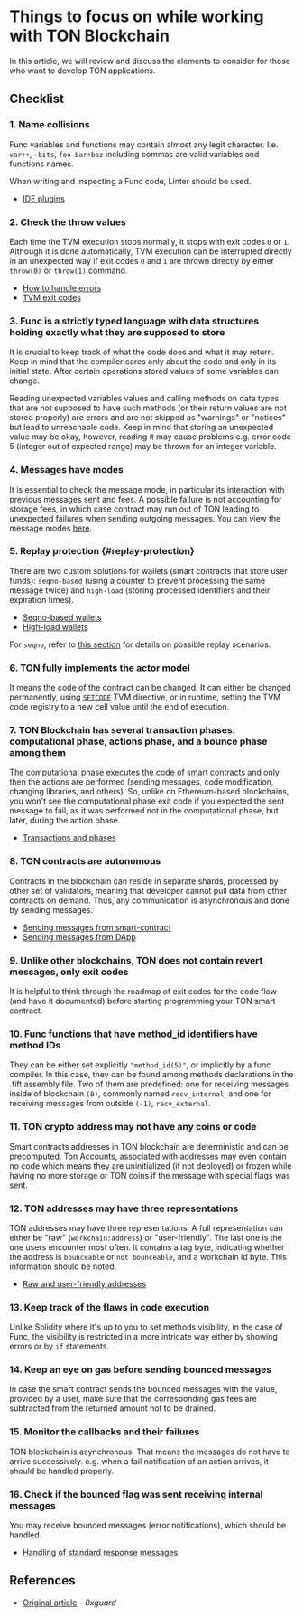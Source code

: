 
# Things to focus on while working with TON Blockchain

In this article, we will review and discuss the elements to consider for those who want to develop TON applications.

## Checklist

### 1. Name collisions

Func variables and functions may contain almost any legit character. I.e. `var++`, `~bits`, `foo-bar+baz` including commas are valid variables and functions names.

When writing and inspecting a Func code, Linter should be used.

- [IDE plugins](/v3/documentation/smart-contracts/getting-started/ide-plugins)

### 2. Check the throw values

Each time the TVM execution stops normally, it stops with exit codes `0` or `1`. Although it is done automatically, TVM execution can be interrupted directly in an unexpected way if exit codes `0` and `1` are thrown directly by either `throw(0)` or `throw(1)` command.

- [How to handle errors](/v3/documentation/smart-contracts/func/docs/builtins#throwing-exceptions)
- [TVM exit codes](/v3/documentation/tvm/exit-codes)

### 3. Func is a strictly typed language with data structures holding exactly what they are supposed to store

It is crucial to keep track of what the code does and what it may return. Keep in mind that the compiler cares only about the code and only in its initial state. After certain operations stored values of some variables can change.

Reading unexpected variables values and calling methods on data types that are not supposed to have such methods (or their return values are not stored properly) are errors and are not skipped as "warnings" or "notices" but lead to unreachable code. Keep in mind that storing an unexpected value may be okay, however, reading it may cause problems e.g. error code 5 (integer out of expected range) may be thrown for an integer variable.

### 4. Messages have modes

It is essential to check the message mode, in particular its interaction with previous messages sent and fees. A possible failure is not accounting for storage fees, in which case contract may run out of TON leading to unexpected failures when sending outgoing messages. You can view the message modes [here](/v3/documentation/smart-contracts/message-management/sending-messages#message-modes).

### 5. Replay protection \{#replay-protection}

There are two custom solutions for wallets (smart contracts that store user funds): `seqno-based` (using a counter to prevent processing the same message twice) and `high-load` (storing processed identifiers and their expiration times).

- [Seqno-based wallets](/v3/guidelines/dapps/asset-processing/payments-processing/#seqno-based-wallets)
- [High-load wallets](/v3/guidelines/dapps/asset-processing/payments-processing/#high-load-wallets)

For `seqno`, refer to [this section](/v3/documentation/smart-contracts/message-management/sending-messages#mode3) for details on possible replay scenarios.

### 6. TON fully implements the actor model

It means the code of the contract can be changed. It can either be changed permanently, using [`SETCODE`](/v3/documentation/smart-contracts/func/docs/stdlib#set_code) TVM directive, or in runtime, setting the TVM code registry to a new cell value until the end of execution.

### 7. TON Blockchain has several transaction phases: computational phase, actions phase, and a bounce phase among them

The computational phase executes the code of smart contracts and only then the actions are performed (sending messages, code modification, changing libraries, and others). So, unlike on Ethereum-based blockchains, you won't see the computational phase exit code if you expected the sent message to fail, as it was performed not in the computational phase, but later, during the action phase.

- [Transactions and phases](/v3/documentation/tvm/overview#transactions-and-phases)

### 8. TON contracts are autonomous

Contracts in the blockchain can reside in separate shards, processed by other set of validators, meaning that developer cannot pull data from other contracts on demand. Thus, any communication is asynchronous and done by sending messages.

- [Sending messages from smart-contract](/v3/documentation/smart-contracts/message-management/sending-messages)
- [Sending messages from DApp](/v3/guidelines/ton-connect/cookbook/ton-transfer)

### 9. Unlike other blockchains, TON does not contain revert messages, only exit codes

It is helpful to think through the roadmap of exit codes for the code flow (and have it documented) before starting programming your TON smart contract.

### 10. Func functions that have method_id identifiers have method IDs

They can be either set explicitly `"method_id(5)"`, or implicitly by a func compiler. In this case, they can be found among methods declarations in the .fift assembly file. Two of them are predefined: one for receiving messages inside of blockchain `(0)`, commonly named `recv_internal`, and one for receiving messages from outside `(-1)`, `recv_external`.

### 11. TON crypto address may not have any coins or code

Smart contracts addresses in TON blockchain are deterministic and can be precomputed. Ton Accounts, associated with addresses may even contain no code which means they are uninitialized (if not deployed) or frozen while having no more storage or TON coins if the message with special flags was sent.

### 12. TON addresses may have three representations

TON addresses may have three representations.
A full representation can either be "raw" (`workchain:address`) or "user-friendly". The last one is the one users encounter most often. It contains a tag byte, indicating whether the address is `bounceable` or `not bounceable`, and a workchain id byte. This information should be noted.

- [Raw and user-friendly addresses](/v3/documentation/smart-contracts/addresses/address-formats)

### 13. Keep track of the flaws in code execution

Unlike Solidity where it's up to you to set methods visibility, in the case of Func, the visibility is restricted in a more intricate way either by showing errors or by `if` statements.

### 14. Keep an eye on gas before sending bounced messages

In case the smart contract sends the bounced messages with the value, provided by a user, make sure that the corresponding gas fees are subtracted from the returned amount not to be drained.

### 15. Monitor the callbacks and their failures

TON blockchain is asynchronous. That means the messages do not have to arrive successively. e.g. when a fail notification of an action arrives, it should be handled properly.

### 16. Check if the bounced flag was sent receiving internal messages

You may receive bounced messages (error notifications), which should be handled.

- [Handling of standard response messages](/v3/documentation/smart-contracts/message-management/internal-messages#handling-of-standard-response-messages)

## References

- [Original article](https://0xguard.com/things_to_focus_on_while_working_with_ton_blockchain) - _0xguard_

<Feedback />

